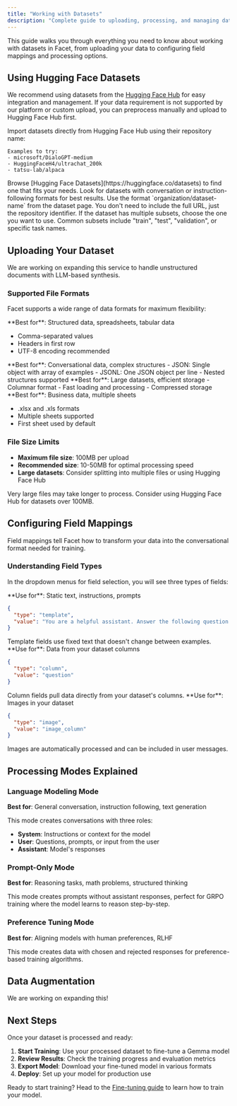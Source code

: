 ```yaml
---
title: "Working with Datasets"
description: "Complete guide to uploading, processing, and managing datasets in Facet"
---
```


This guide walks you through everything you need to know about working with datasets in Facet, from uploading your data to configuring field mappings and processing options.

## Using Hugging Face Datasets

We recommend using datasets from the [Hugging Face Hub](https://huggingface.co/datasets) for easy integration and management.
If your data requirement is not supported by our platform or custom upload, you can preprocess manually and upload to Hugging Face Hub first.

Import datasets directly from Hugging Face Hub using their repository name:

```text
Examples to try:
- microsoft/DialoGPT-medium
- HuggingFaceH4/ultrachat_200k
- tatsu-lab/alpaca
```

<Steps>
<Step title="Find a Dataset">
  Browse [Hugging Face Datasets](https://huggingface.co/datasets) to find one that fits your needs.
  
  <Tip>
  Look for datasets with conversation or instruction-following formats for best results.
  </Tip>
</Step>

<Step title="Copy the Repository Name">
  Use the format `organization/dataset-name` from the dataset page.
  <Note>
    You don't need to include the full URL, just the repository identifier.
  </Note>
</Step>

<Step title="Select Subset and Split">
  If the dataset has multiple subsets, choose the one you want to use.
  
  <Check>
  Common subsets include "train", "test", "validation", or specific task names.
  </Check>
</Step>
</Steps>

## Uploading Your Dataset

We are working on expanding this service to handle unstructured documents with LLM-based synthesis.

### Supported File Formats

Facet supports a wide range of data formats for maximum flexibility:

<CardGroup cols={2}>
<Card title="CSV Files" icon="file-text">
  **Best for**: Structured data, spreadsheets, tabular data
  
  - Comma-separated values
  - Headers in first row
  - UTF-8 encoding recommended
</Card>

<Card title="JSON/JSONL" icon="code">
  **Best for**: Conversational data, complex structures - JSON: Single object
  with array of examples - JSONL: One JSON object per line - Nested structures
  supported
</Card>

<Card title="Parquet" icon="database">
  **Best for**: Large datasets, efficient storage - Columnar format - Fast
  loading and processing - Compressed storage
</Card>

<Card title="Excel Files" icon="table">
  **Best for**: Business data, multiple sheets
  
  - .xlsx and .xls formats
  - Multiple sheets supported
  - First sheet used by default
</Card>
</CardGroup>

### File Size Limits

- **Maximum file size**: 100MB per upload
- **Recommended size**: 10-50MB for optimal processing speed
- **Large datasets**: Consider splitting into multiple files or using Hugging Face Hub

<Warning>
  Very large files may take longer to process. Consider using Hugging Face Hub
  for datasets over 100MB.
</Warning>

## Configuring Field Mappings

Field mappings tell Facet how to transform your data into the conversational format needed for training.

### Understanding Field Types

In the dropdown menus for field selection, you will see three types of fields:

<Tabs>
<Tab title="Template Fields">
  **Use for**: Static text, instructions, prompts
  
  ```json
  {
    "type": "template",
    "value": "You are a helpful assistant. Answer the following question:"
  }
  ```
  
  <Note>
  Template fields use fixed text that doesn't change between examples.
  </Note>
</Tab>

<Tab title="Column Fields">
  **Use for**: Data from your dataset columns
  
  ```json
  {
    "type": "column", 
    "value": "question"
  }
  ```
  
  <Check>
  Column fields pull data directly from your dataset's columns.
  </Check>
</Tab>

<Tab title="Image Fields">
  **Use for**: Images in your dataset
  
  ```json
  {
    "type": "image",
    "value": "image_column"
  }
  ```
  
  <Tip>
  Images are automatically processed and can be included in user messages.
  </Tip>
</Tab>
</Tabs>

## Processing Modes Explained

### Language Modeling Mode

**Best for**: General conversation, instruction following, text generation

This mode creates conversations with three roles:

- **System**: Instructions or context for the model
- **User**: Questions, prompts, or input from the user
- **Assistant**: Model's responses

### Prompt-Only Mode

**Best for**: Reasoning tasks, math problems, structured thinking

This mode creates prompts without assistant responses, perfect for GRPO training where the model learns to reason step-by-step.

### Preference Tuning Mode

**Best for**: Aligning models with human preferences, RLHF

This mode creates data with chosen and rejected responses for preference-based training algorithms.

## Data Augmentation

We are working on expanding this!

## Next Steps

Once your dataset is processed and ready:

1. **Start Training**: Use your processed dataset to fine-tune a Gemma model
2. **Review Results**: Check the training progress and evaluation metrics
3. **Export Model**: Download your fine-tuned model in various formats
4. **Deploy**: Set up your model for production use

Ready to start training? Head to the [Fine-tuning guide](/fine-tuning/introduction) to learn how to train your model.
